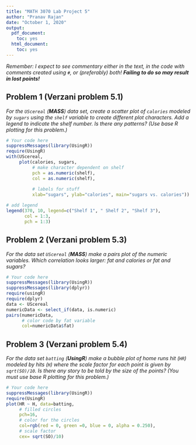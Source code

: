 ```yaml
---
title: "MATH 3070 Lab Project 5"
author: "Pranav Rajan"
date: "October 1, 2020"
output:
  pdf_document:
    toc: yes
  html_document:
    toc: yes
---
```


*Remember: I expect to see commentary either in the text, in the code with comments created using `#`, or (preferably) both! **Failing to do so may result in lost points!***

## Problem 1 (Verzani problem 5.1)
*For the `UScereal` (**MASS**) data set, create a scatter plot of `calories` modeled by `sugars` using the `shelf` variable to create different plot characters. Add a legend to indicate the shelf number. Is there any patterns? (Use base R plotting for this problem.)*

```r
# Your code here
suppressMessages(library(UsingR))
require(UsingR)
with(UScereal,
     plot(calories, sugars,
          # make character dependent on shelf
          pch = as.numeric(shelf),
          col = as.numeric(shelf),
          
          # labels for stuff
          xlab="sugars", ylab="calories", main="sugars vs. calories"))

# add legend
legend(370, 10, legend=c("Shelf 1", " Shelf 2", "Shelf 3"),
       col = 1:3,
       pch = 1:3)
```

## Problem 2 (Verzani problem 5.3)
*For the data set `UScereal` (**MASS**) make a pairs plot of the numeric variables. Which correlation looks larger: fat and calories or fat and sugars?*

```r
# Your code here
suppressMessages(library(UsingR))
suppressMessages(library(dplyr))
require(usingR)
require(dplyr)
data <- UScereal
numericData <- select_if(data, is.numeric)
pairs(numericData,
      # color code by fat variable
      col=numericData$fat)
```

## Problem 3 (Verzani problem 5.4)
*For the data set `batting` (**UsingR**) make a bubble plot of home runs hit (`HR`) modeled by hits (`H`) where the scale factor for each point is given by `sqrt(SO)/10`. Is there any story to be told by the size of the points? (You must use base R plotting for this problem.)*

```r
# Your code here
suppressMessages(library(UsingR))
require(UsingR)
plot(HR ~ H, data=batting,
     # filled circles
     pch=16,
     # color for the circles
     col=rgb(red = 0, green =0, blue = 0, alpha = 0.250),
     # scale factor
     cex= sqrt(SO)/10)
```

